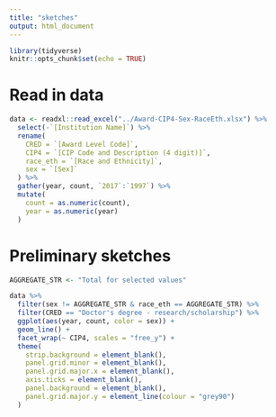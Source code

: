 ```yaml
---
title: "sketches"
output: html_document
---
```


```r
library(tidyverse)
knitr::opts_chunk$set(echo = TRUE)
```

# Read in data

```r
data <- readxl::read_excel("../Award-CIP4-Sex-RaceEth.xlsx") %>% 
  select(-`[Institution Name]`) %>% 
  rename(
    CRED = `[Award Level Code]`,
    CIP4 = `[CIP Code and Description (4 digit)]`,
    race_eth = `[Race and Ethnicity]`,
    sex = `[Sex]`    
  ) %>% 
  gather(year, count, `2017`:`1997`) %>% 
  mutate(
    count = as.numeric(count),
    year = as.numeric(year)
  )
```

# Preliminary sketches

```r
AGGREGATE_STR <- "Total for selected values"

data %>% 
  filter(sex != AGGREGATE_STR & race_eth == AGGREGATE_STR) %>% 
  filter(CRED == "Doctor's degree - research/scholarship") %>%
  ggplot(aes(year, count, color = sex)) +
  geom_line() +
  facet_wrap(~ CIP4, scales = "free_y") +
  theme(
    strip.background = element_blank(),
    panel.grid.minor = element_blank(),
    panel.grid.major.x = element_blank(),
    axis.ticks = element_blank(),
    panel.background = element_blank(),
    panel.grid.major.y = element_line(colour = "grey90")
  )
```
